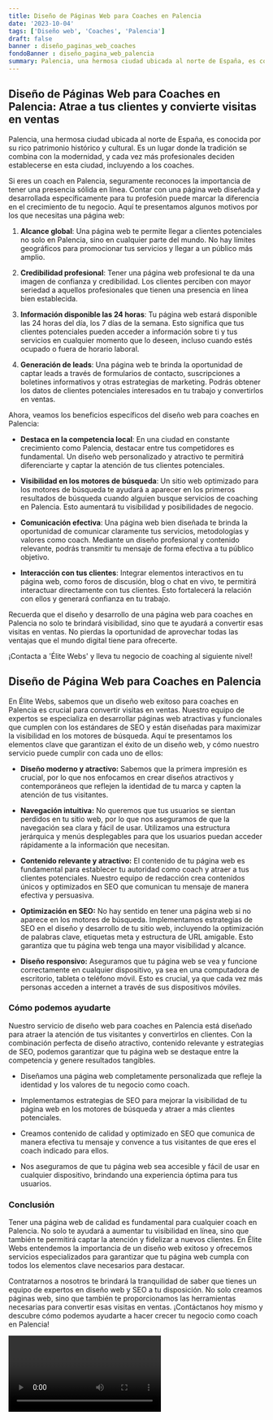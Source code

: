 ```yaml
---
title: Diseño de Páginas Web para Coaches en Palencia
date: '2023-10-04'
tags: ['Diseño web', 'Coaches', 'Palencia']
draft: false
banner : diseño_paginas_web_coaches
fondoBanner : diseño_pagina_web_palencia
summary: Palencia, una hermosa ciudad ubicada al norte de España, es conocida por su rico patrimonio histórico y cultural. Es un lugar donde la tradición se combina con la modernidad, y cada vez más profesionales deciden establecerse en esta ciudad, incluyendo a los coaches.
---
```


## Diseño de Páginas Web para Coaches en Palencia: Atrae a tus clientes y convierte visitas en ventas

Palencia, una hermosa ciudad ubicada al norte de España, es conocida por su rico patrimonio histórico y cultural. Es un lugar donde la tradición se combina con la modernidad, y cada vez más profesionales deciden establecerse en esta ciudad, incluyendo a los coaches.

Si eres un coach en Palencia, seguramente reconoces la importancia de tener una presencia sólida en línea. Contar con una página web diseñada y desarrollada específicamente para tu profesión puede marcar la diferencia en el crecimiento de tu negocio. Aquí te presentamos algunos motivos por los que necesitas una página web:

1. **Alcance global**: Una página web te permite llegar a clientes potenciales no solo en Palencia, sino en cualquier parte del mundo. No hay límites geográficos para promocionar tus servicios y llegar a un público más amplio.

2. **Credibilidad profesional**: Tener una página web profesional te da una imagen de confianza y credibilidad. Los clientes perciben con mayor seriedad a aquellos profesionales que tienen una presencia en línea bien establecida.

3. **Información disponible las 24 horas**: Tu página web estará disponible las 24 horas del día, los 7 días de la semana. Esto significa que tus clientes potenciales pueden acceder a información sobre ti y tus servicios en cualquier momento que lo deseen, incluso cuando estés ocupado o fuera de horario laboral.

4. **Generación de leads**: Una página web te brinda la oportunidad de captar leads a través de formularios de contacto, suscripciones a boletines informativos y otras estrategias de marketing. Podrás obtener los datos de clientes potenciales interesados en tu trabajo y convertirlos en ventas.

Ahora, veamos los beneficios específicos del diseño web para coaches en Palencia:

- **Destaca en la competencia local**: En una ciudad en constante crecimiento como Palencia, destacar entre tus competidores es fundamental. Un diseño web personalizado y atractivo te permitirá diferenciarte y captar la atención de tus clientes potenciales.

- **Visibilidad en los motores de búsqueda**: Un sitio web optimizado para los motores de búsqueda te ayudará a aparecer en los primeros resultados de búsqueda cuando alguien busque servicios de coaching en Palencia. Esto aumentará tu visibilidad y posibilidades de negocio.

- **Comunicación efectiva**: Una página web bien diseñada te brinda la oportunidad de comunicar claramente tus servicios, metodologías y valores como coach. Mediante un diseño profesional y contenido relevante, podrás transmitir tu mensaje de forma efectiva a tu público objetivo.

- **Interacción con tus clientes**: Integrar elementos interactivos en tu página web, como foros de discusión, blog o chat en vivo, te permitirá interactuar directamente con tus clientes. Esto fortalecerá la relación con ellos y generará confianza en tu trabajo.

Recuerda que el diseño y desarrollo de una página web para coaches en Palencia no solo te brindará visibilidad, sino que te ayudará a convertir esas visitas en ventas. No pierdas la oportunidad de aprovechar todas las ventajas que el mundo digital tiene para ofrecerte.

¡Contacta a 'Élite Webs' y lleva tu negocio de coaching al siguiente nivel!

<GifSeo />

<Cta />

## Diseño de Página Web para Coaches en Palencia

En Élite Webs, sabemos que un diseño web exitoso para coaches en Palencia es crucial para convertir visitas en ventas. Nuestro equipo de expertos se especializa en desarrollar páginas web atractivas y funcionales que cumplen con los estándares de SEO y están diseñadas para maximizar la visibilidad en los motores de búsqueda. Aquí te presentamos los elementos clave que garantizan el éxito de un diseño web, y cómo nuestro servicio puede cumplir con cada uno de ellos:

- **Diseño moderno y atractivo:** Sabemos que la primera impresión es crucial, por lo que nos enfocamos en crear diseños atractivos y contemporáneos que reflejen la identidad de tu marca y capten la atención de tus visitantes.

- **Navegación intuitiva:** No queremos que tus usuarios se sientan perdidos en tu sitio web, por lo que nos aseguramos de que la navegación sea clara y fácil de usar. Utilizamos una estructura jerárquica y menús desplegables para que los usuarios puedan acceder rápidamente a la información que necesitan.

- **Contenido relevante y atractivo:** El contenido de tu página web es fundamental para establecer tu autoridad como coach y atraer a tus clientes potenciales. Nuestro equipo de redacción crea contenidos únicos y optimizados en SEO que comunican tu mensaje de manera efectiva y persuasiva.

- **Optimización en SEO:** No hay sentido en tener una página web si no aparece en los motores de búsqueda. Implementamos estrategias de SEO en el diseño y desarrollo de tu sitio web, incluyendo la optimización de palabras clave, etiquetas meta y estructura de URL amigable. Esto garantiza que tu página web tenga una mayor visibilidad y alcance.

- **Diseño responsivo:** Aseguramos que tu página web se vea y funcione correctamente en cualquier dispositivo, ya sea en una computadora de escritorio, tableta o teléfono móvil. Esto es crucial, ya que cada vez más personas acceden a internet a través de sus dispositivos móviles.

### Cómo podemos ayudarte

Nuestro servicio de diseño web para coaches en Palencia está diseñado para atraer la atención de tus visitantes y convertirlos en clientes. Con la combinación perfecta de diseño atractivo, contenido relevante y estrategias de SEO, podemos garantizar que tu página web se destaque entre la competencia y genere resultados tangibles.

- Diseñamos una página web completamente personalizada que refleje la identidad y los valores de tu negocio como coach.

- Implementamos estrategias de SEO para mejorar la visibilidad de tu página web en los motores de búsqueda y atraer a más clientes potenciales.

- Creamos contenido de calidad y optimizado en SEO que comunica de manera efectiva tu mensaje y convence a tus visitantes de que eres el coach indicado para ellos.

- Nos aseguramos de que tu página web sea accesible y fácil de usar en cualquier dispositivo, brindando una experiencia óptima para tus usuarios.

### Conclusión

Tener una página web de calidad es fundamental para cualquier coach en Palencia. No solo te ayudará a aumentar tu visibilidad en línea, sino que también te permitirá captar la atención y fidelizar a nuevos clientes. En Élite Webs entendemos la importancia de un diseño web exitoso y ofrecemos servicios especializados para garantizar que tu página web cumpla con todos los elementos clave necesarios para destacar.

Contratarnos a nosotros te brindará la tranquilidad de saber que tienes un equipo de expertos en diseño web y SEO a tu disposición. No solo creamos páginas web, sino que también te proporcionamos las herramientas necesarias para convertir esas visitas en ventas. ¡Contáctanos hoy mismo y descubre cómo podemos ayudarte a hacer crecer tu negocio como coach en Palencia!

<Video />

<CtaBot job='Coaches' city='Palencia'/>

<Gmaps query='Palencia+españa+maps' />
